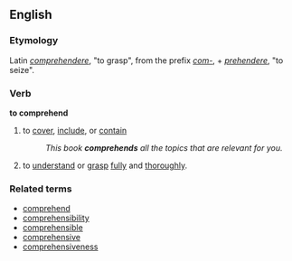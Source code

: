 ==English==
===Etymology===
Latin ''[[comprehendere]]'', "to grasp", from the prefix ''[[com-]]'', + ''[[prehendere]]'', "to seize".
===Verb===
'''to comprehend'''
# to [[cover]], [[include]], or [[contain]]
#:''This book '''comprehends''' all the topics that are relevant for you.''
# to [[understand]] or [[grasp]] [[fully]] and [[thorough]]ly.

===Related terms===
:
*[[comprehend]]
*[[comprehensibility]]
*[[comprehensible]]
*[[comprehensive]]
*[[comprehensiveness]]
